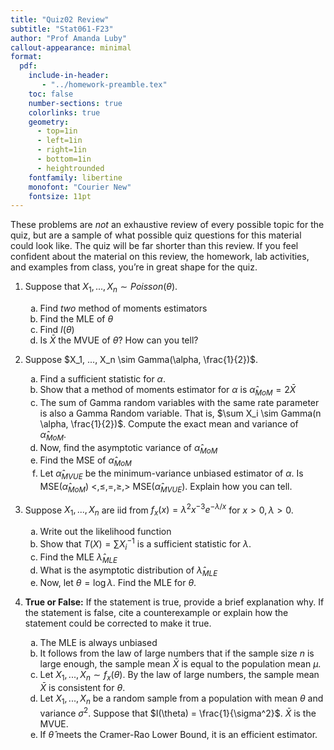 ```yaml
---
title: "Quiz02 Review"
subtitle: "Stat061-F23"
author: "Prof Amanda Luby"
callout-appearance: minimal
format:
  pdf:
    include-in-header: 
       - "../homework-preamble.tex"
    toc: false
    number-sections: true
    colorlinks: true
    geometry:
      - top=1in
      - left=1in
      - right=1in
      - bottom=1in
      - heightrounded
    fontfamily: libertine
    monofont: "Courier New"
    fontsize: 11pt
---
```


These problems are *not* an exhaustive review of every possible topic for the quiz, but are a sample of what possible quiz questions for this material could look like. The quiz will be far shorter than this review. If you feel confident about the material on this review, the homework, lab activities, and examples from class, you're in great shape for the quiz. 

1. Suppose that $X_1, ..., X_n \sim Poisson(\theta)$. 

   (a) Find *two* method of moments estimators
   (b) Find the MLE of $\theta$
   (c) Find $I(\theta)$ 
   (d) Is $\bar{X}$ the MVUE of $\theta$? How can you tell? 
  
2. Suppose $X_1, ..., X_n \sim Gamma(\alpha, \frac{1}{2})$. 
   (a) Find a sufficient statistic for $\alpha$. 
   (b) Show that a method of moments estimator for $\alpha$ is $\hat\alpha_{MoM} = 2\bar{X}$
   (c) The sum of Gamma random variables with the same rate parameter is also a Gamma Random variable. That is, $\sum X_i \sim Gamma(n \alpha, \frac{1}{2})$. Compute the exact mean and variance of $\hat\alpha_{MoM}$. 
   (d) Now, find the asymptotic variance of $\hat\alpha_{MoM}$
   (e) Find the MSE of $\hat\alpha_{MoM}$
   (f) Let $\hat{\alpha}_{MVUE}$ be the minimum-variance unbiased estimator of $\alpha$. Is MSE($\hat{\alpha}_{MoM}$) $<, \le, =, \ge, >$ MSE($\hat{\alpha}_{MVUE}$). Explain how you can tell. 
  
3. Suppose $X_1, ..., X_n$ are iid from $f_x(x) = \lambda^2 x^{-3} e^{-\lambda/x}$ for $x>0, \lambda >0$. 
   (a) Write out the likelihood function
   (b) Show that $T(X) = \sum X_i^{-1}$ is a sufficient statistic for $\lambda$. 
   (c) Find the MLE $\hat\lambda_{MLE}$
   (d) What is the asymptotic distribution of $\hat\lambda_{MLE}$
   (e) Now, let $\theta = \log \lambda$. Find the MLE for $\theta$. 

4. **True or False:** If the statement is true, provide a brief explanation why. If the statement is false, cite a counterexample or explain how the statement could be corrected to make it true. 

   (a) The MLE is always unbiased 
   (b) It follows from the law of large numbers that if the sample size $n$ is large enough, the sample mean $\bar{X}$ is equal to the population mean $\mu$. 
   (c) Let $X_1, ..., X_n \sim f_x(\theta)$. By the law of large numbers, the sample mean $\bar{X}$ is consistent for $\theta$. 
   (d) Let $X_1, ..., X_n$ be a random sample from a population with mean $\theta$ and variance $\sigma^2$. Suppose that $I(\theta) = \frac{1}{\sigma^2}$. $\bar{X}$ is the MVUE. 
   (e) If $\hat\theta$ meets the Cramer-Rao Lower Bound, it is an efficient estimator. 
